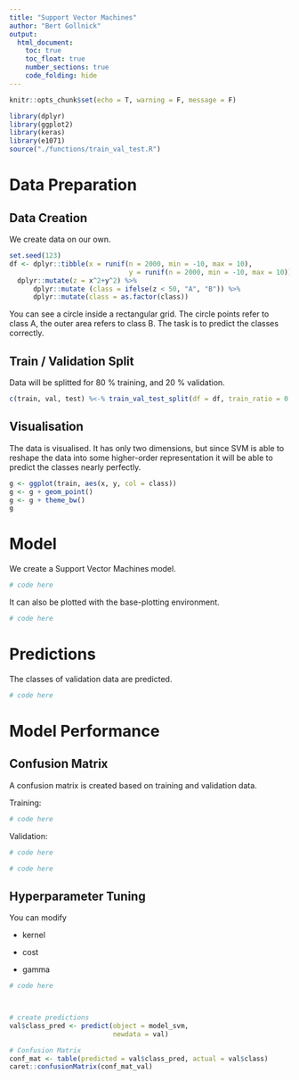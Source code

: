 ```yaml
---
title: "Support Vector Machines"
author: "Bert Gollnick"
output: 
  html_document:
    toc: true
    toc_float: true
    number_sections: true
    code_folding: hide
---
```


```r
knitr::opts_chunk$set(echo = T, warning = F, message = F)
```

```r
library(dplyr)
library(ggplot2)
library(keras)
library(e1071)
source("./functions/train_val_test.R")
```

# Data Preparation

## Data Creation

We create data on our own. 

```r
set.seed(123)
df <- dplyr::tibble(x = runif(n = 2000, min = -10, max = 10),
                              y = runif(n = 2000, min = -10, max = 10)) %>%
  dplyr::mutate(z = x^2+y^2) %>% 
      dplyr::mutate (class = ifelse(z < 50, "A", "B")) %>% 
      dplyr::mutate(class = as.factor(class))

```

You can see a circle inside a rectangular grid. The circle points refer to class A, the outer area refers to class B. The task is to predict the classes correctly.

## Train / Validation Split

Data will be splitted for 80 % training, and 20 % validation.

```r
c(train, val, test) %<-% train_val_test_split(df = df, train_ratio = 0.8, val_ratio = 0.2, test_ratio = 0)
```

## Visualisation

The data is visualised. It has only two dimensions, but since SVM is able to reshape the data into some higher-order representation it will be able to predict the classes nearly perfectly.

```r
g <- ggplot(train, aes(x, y, col = class))
g <- g + geom_point()
g <- g + theme_bw()
g
```

# Model

We create a Support Vector Machines model.

```r
# code here
```

It can also be plotted with the base-plotting environment.

```r
# code here
```

# Predictions

The classes of validation data are predicted.

```r
# code here
```

# Model Performance

## Confusion Matrix

A confusion matrix is created based on training and validation data.

Training:

```r
# code here
```



Validation:

```r
# code here
```

```r
# code here
```

## Hyperparameter Tuning

You can modify 

- kernel

- cost

- gamma

```r
# code here



# create predictions
val$class_pred <- predict(object = model_svm, 
                          newdata = val)

# Confusion Matrix
conf_mat <- table(predicted = val$class_pred, actual = val$class)
caret::confusionMatrix(conf_mat_val)

```

